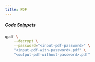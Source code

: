 ```yaml
---
title: PDF
---
```


##### Code Snippets

```sh frame="terminal" title="Remove Password from PDF"
qpdf \
    --decrypt \
    --password="<input-pdf-password>" \
    "<input-pdf-with-password>.pdf" \
    "<output-pdf-without-password>.pdf"
```

